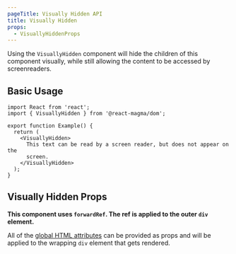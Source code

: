 ```yaml
---
pageTitle: Visually Hidden API
title: Visually Hidden
props:
  - VisuallyHiddenProps
---
```


Using the `VisuallyHidden` component will hide the children of this component visually, while still allowing the content to be accessed by screenreaders.

## Basic Usage

```tsx
import React from 'react';
import { VisuallyHidden } from '@react-magma/dom';

export function Example() {
  return (
    <VisuallyHidden>
      This text can be read by a screen reader, but does not appear on the
      screen.
    </VisuallyHidden>
  );
}
```

## Visually Hidden Props

**This component uses `forwardRef`. The ref is applied to the outer `div` element.**

All of the [global HTML attributes](https://developer.mozilla.org/en-US/docs/Web/HTML/Global_attributes) can be provided as props and will be applied to the wrapping `div` element that gets rendered.

<VisuallyHiddenProps />
